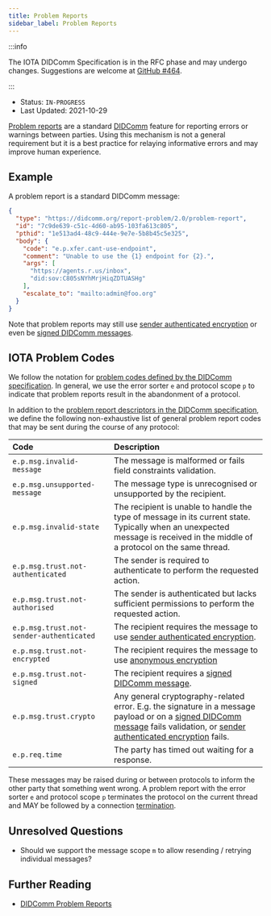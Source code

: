 ```yaml
---
title: Problem Reports
sidebar_label: Problem Reports
---
```



<ZeroFiveDeprecation/>

:::info

The IOTA DIDComm Specification is in the RFC phase and may undergo changes. Suggestions are welcome at [GitHub #464](https://github.com/iotaledger/identity.rs/discussions/464).

:::

- Status: `IN-PROGRESS`
- Last Updated: 2021-10-29

[Problem reports](https://identity.foundation/didcomm-messaging/spec/#problem-reports) are a standard [DIDComm](https://identity.foundation/didcomm-messaging/spec/) feature for reporting errors or warnings between parties. Using this mechanism is not a general requirement but it is a best practice for relaying informative errors and may improve human experience.

## Example

A problem report is a standard DIDComm message:

```json
{
  "type": "https://didcomm.org/report-problem/2.0/problem-report",
  "id": "7c9de639-c51c-4d60-ab95-103fa613c805",
  "pthid": "1e513ad4-48c9-444e-9e7e-5b8b45c5e325",
  "body": {
    "code": "e.p.xfer.cant-use-endpoint",
    "comment": "Unable to use the {1} endpoint for {2}.",
    "args": [
      "https://agents.r.us/inbox",
      "did:sov:C805sNYhMrjHiqZDTUASHg"
    ],
    "escalate_to": "mailto:admin@foo.org"
  }
}
```

Note that problem reports may still use [sender authenticated encryption](https://identity.foundation/didcomm-messaging/spec/#sender-authenticated-encryption) or even be [signed DIDComm messages](https://identity.foundation/didcomm-messaging/spec/#didcomm-signed-message).

## IOTA Problem Codes

We follow the notation for [problem codes defined by the DIDComm specification](https://github.com/decentralized-identity/didcomm-messaging/blob/84e5a7c66c87440d39e93df81e4440855273f987/docs/spec-files/problems.mdx#problem-codes). In general, we use the error sorter `e` and protocol scope `p` to indicate that problem reports result in the abandonment of a protocol. 

In addition to the [problem report descriptors in the DIDComm specification](https://github.com/decentralized-identity/didcomm-messaging/blob/84e5a7c66c87440d39e93df81e4440855273f987/docs/spec-files/problems.mdx#descriptors), we define the following non-exhaustive list of general problem report codes that may be sent during the course of any protocol:

| Code | Description |
| :--- | :--- |
| `e.p.msg.invalid-message` | The message is malformed or fails field constraints validation. |
| `e.p.msg.unsupported-message` | The message type is unrecognised or unsupported by the recipient. |
| `e.p.msg.invalid-state` | The recipient is unable to handle the type of message in its current state. Typically when an unexpected message is received in the middle of a protocol on the same thread. |
| `e.p.msg.trust.not-authenticated` | The sender is required to authenticate to perform the requested action. | 
| `e.p.msg.trust.not-authorised` | The sender is authenticated but lacks sufficient permissions to perform the requested action. | 
| `e.p.msg.trust.not-sender-authenticated` | The recipient requires the message to use [sender authenticated encryption](https://identity.foundation/didcomm-messaging/spec/#sender-authenticated-encryption). | 
| `e.p.msg.trust.not-encrypted` | The recipient requires the message to use [anonymous encryption](https://identity.foundation/didcomm-messaging/spec/#anonymous-encryption) | 
| `e.p.msg.trust.not-signed` | The recipient requires a [signed DIDComm message](https://identity.foundation/didcomm-messaging/spec/#didcomm-signed-message). | 
| `e.p.msg.trust.crypto` | Any general cryptography-related error. E.g. the signature in a message payload or on a [signed DIDComm message](https://identity.foundation/didcomm-messaging/spec/#didcomm-signed-message) fails validation, or [sender authenticated encryption](https://identity.foundation/didcomm-messaging/spec/#sender-authenticated-encryption) fails. |
| `e.p.req.time` | The party has timed out waiting for a response. |

These messages may be raised during or between protocols to inform the other party that something went wrong. A problem report with the error sorter `e` and protocol scope `p` terminates the protocol on the current thread and MAY be followed by a connection [termination](../protocols/termination).

## Unresolved Questions
- Should we support the message scope `m` to allow resending / retrying individual messages?

## Further Reading

- [DIDComm Problem Reports](https://identity.foundation/didcomm-messaging/spec/#problem-reports)
